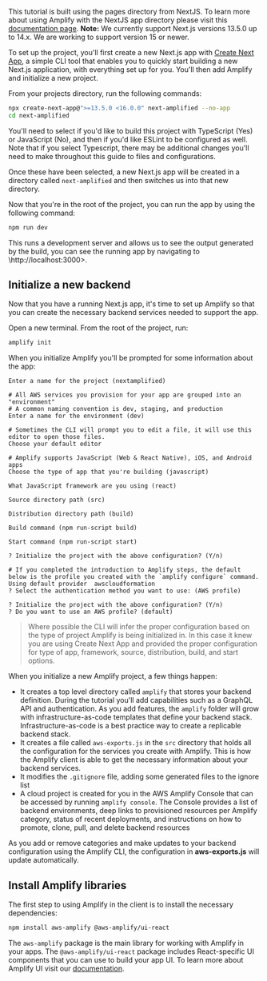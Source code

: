 <Callout>

This tutorial is built using the pages directory from NextJS. To learn more about using Amplify with the NextJS app directory please visit this [documentation page](/gen1/[platform]/build-a-backend/server-side-rendering/set-up-ssr/#use-amplify-with-nextjs-app-router-app-directory).
**Note:** We currently support Next.js versions 13.5.0 up to 14.x. We are working to support version 15 or newer.

</Callout>

To set up the project, you'll first create a new Next.js app with [Create Next App](https://nextjs.org/docs/api-reference/create-next-app), a simple CLI tool that enables you to quickly start building a new Next.js application, with everything set up for you. You'll then add Amplify and initialize a new project.

From your projects directory, run the following commands:

```bash
npx create-next-app@">=13.5.0 <16.0.0" next-amplified --no-app
cd next-amplified
```

You'll need to select if you'd like to build this project with TypeScript (Yes) or JavaScript (No), and then if you'd like ESLint to be configured as well. Note that if you select Typescript, there may be additional changes you'll need to make throughout this guide to files and configurations.

Once these have been selected, a new Next.js app will be created in a directory called `next-amplified` and then switches us into that new directory.

Now that you're in the root of the project, you can run the app by using the following command:

```bash
npm run dev
```

This runs a development server and allows us to see the output generated by the build, you can see the running app by navigating to \http://localhost:3000>.

## Initialize a new backend

Now that you have a running Next.js app, it's time to set up Amplify so that you can create the necessary backend services needed to support the app.

Open a new terminal. From the root of the project, run:

```bash
amplify init
```

When you initialize Amplify you'll be prompted for some information about the app:

```console
Enter a name for the project (nextamplified)

# All AWS services you provision for your app are grouped into an "environment"
# A common naming convention is dev, staging, and production
Enter a name for the environment (dev)

# Sometimes the CLI will prompt you to edit a file, it will use this editor to open those files.
Choose your default editor

# Amplify supports JavaScript (Web & React Native), iOS, and Android apps
Choose the type of app that you're building (javascript)

What JavaScript framework are you using (react)

Source directory path (src)

Distribution directory path (build)

Build command (npm run-script build)

Start command (npm run-script start)

? Initialize the project with the above configuration? (Y/n)

# If you completed the introduction to Amplify steps, the default below is the profile you created with the `amplify configure` command.
Using default provider  awscloudformation
? Select the authentication method you want to use: (AWS profile)

? Initialize the project with the above configuration? (Y/n)
? Do you want to use an AWS profile? (default)

```

> Where possible the CLI will infer the proper configuration based on the type of project Amplify is being initialized in. In this case it knew you are using Create Next App and provided the proper configuration for type of app, framework, source, distribution, build, and start options.

When you initialize a new Amplify project, a few things happen:

- It creates a top level directory called `amplify` that stores your backend definition. During the tutorial you'll add capabilities such as a GraphQL API and authentication. As you add features, the `amplify` folder will grow with infrastructure-as-code templates that define your backend stack. Infrastructure-as-code is a best practice way to create a replicable backend stack.
- It creates a file called `aws-exports.js` in the `src` directory that holds all the configuration for the services you create with Amplify. This is how the Amplify client is able to get the necessary information about your backend services.
- It modifies the `.gitignore` file, adding some generated files to the ignore list
- A cloud project is created for you in the AWS Amplify Console that can be accessed by running `amplify console`. The Console provides a list of backend environments, deep links to provisioned resources per Amplify category, status of recent deployments, and instructions on how to promote, clone, pull, and delete backend resources

As you add or remove categories and make updates to your backend configuration using the Amplify CLI, the configuration in **aws-exports.js** will update automatically.

## Install Amplify libraries

The first step to using Amplify in the client is to install the necessary dependencies:

```bash
npm install aws-amplify @aws-amplify/ui-react
```

The `aws-amplify` package is the main library for working with Amplify in your apps. The `@aws-amplify/ui-react` package includes React-specific UI components that you can use to build your app UI. To learn more about Amplify UI visit our [documentation](https://ui.docs.amplify.aws/).
